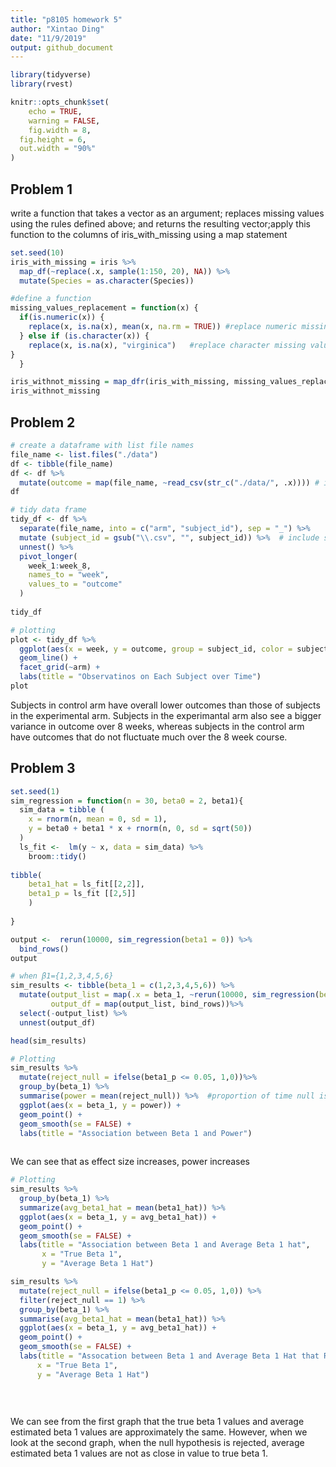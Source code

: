 ```yaml
---
title: "p8105 homework 5"
author: "Xintao Ding"
date: "11/9/2019"
output: github_document
---
```



```r
library(tidyverse)
library(rvest)

knitr::opts_chunk$set(
	echo = TRUE,
	warning = FALSE,
	fig.width = 8, 
  fig.height = 6,
  out.width = "90%"
)

```


## Problem 1 
write a function that takes a vector as an argument; replaces missing values using the rules defined above; and returns the resulting vector;apply this function to the columns of iris_with_missing using a map statement
```r
set.seed(10)
iris_with_missing = iris %>% 
  map_df(~replace(.x, sample(1:150, 20), NA)) %>%
  mutate(Species = as.character(Species))

#define a function
missing_values_replacement = function(x) {
  if(is.numeric(x)) {
    replace(x, is.na(x), mean(x, na.rm = TRUE)) #replace numeric missing values with mean 
  } else if (is.character(x)) {
    replace(x, is.na(x), "virginica")   #replace character missing values with a certain word
}
  }

iris_withnot_missing = map_dfr(iris_with_missing, missing_values_replacement) # map the function to iris_with_missing
iris_withnot_missing
```

## Problem 2

```r
# create a dataframe with list file names
file_name <- list.files("./data") 
df <- tibble(file_name)
df <- df %>% 
  mutate(outcome = map(file_name, ~read_csv(str_c("./data/", .x)))) # iterate file names and save as a new variable
df

# tidy data frame
tidy_df <- df %>% 
  separate(file_name, into = c("arm", "subject_id"), sep = "_") %>% 
  mutate (subject_id = gsub("\\.csv", "", subject_id)) %>%  # include subject ID
  unnest() %>% 
  pivot_longer(
    week_1:week_8,
    names_to = "week",
    values_to = "outcome"
  )
  
tidy_df

# plotting
plot <- tidy_df %>% 
  ggplot(aes(x = week, y = outcome, group = subject_id, color = subject_id)) +
  geom_line() +
  facet_grid(~arm) +
  labs(title = "Observatinos on Each Subject over Time")
plot
```
Subjects in control arm have overall lower outcomes than those of subjects in the experimental arm. Subjects in the experimantal arm also see a bigger variance in outcome over 8 weeks, whereas subjects in the control arm have outcomes that do not fluctuate much over the 8 week course. 

## Problem 3
```r

set.seed(1)
sim_regression = function(n = 30, beta0 = 2, beta1){
  sim_data = tibble (
    x = rnorm(n, mean = 0, sd = 1),
    y = beta0 + beta1 * x + rnorm(n, 0, sd = sqrt(50))
  )
  ls_fit <-  lm(y ~ x, data = sim_data) %>% 
    broom::tidy() 
  
tibble(
    beta1_hat = ls_fit[[2,2]],
    beta1_p = ls_fit [[2,5]]
    )    
  
}

output <-  rerun(10000, sim_regression(beta1 = 0)) %>% 
  bind_rows()
output

# when β1={1,2,3,4,5,6}
sim_results <- tibble(beta_1 = c(1,2,3,4,5,6)) %>% 
  mutate(output_list = map(.x = beta_1, ~rerun(10000, sim_regression(beta1= .x))),
         output_df = map(output_list, bind_rows))%>%
  select(-output_list) %>% 
  unnest(output_df)

head(sim_results)

# Plotting
sim_results %>% 
  mutate(reject_null = ifelse(beta1_p <= 0.05, 1,0))%>% 
  group_by(beta_1) %>% 
  summarise(power = mean(reject_null)) %>%  #proportion of time null is rejected
  ggplot(aes(x = beta_1, y = power)) +
  geom_point() +
  geom_smooth(se = FALSE) +
  labs(title = "Association between Beta 1 and Power")
  
```

We can see that as effect size increases, power increases

```r
# Plotting
sim_results %>% 
  group_by(beta_1) %>% 
  summarize(avg_beta1_hat = mean(beta1_hat)) %>% 
  ggplot(aes(x = beta_1, y = avg_beta1_hat)) + 
  geom_point() +
  geom_smooth(se = FALSE) +
  labs(title = "Association between Beta 1 and Average Beta 1 hat", 
       x = "True Beta 1", 
       y = "Average Beta 1 Hat")

sim_results %>% 
  mutate(reject_null = ifelse(beta1_p <= 0.05, 1,0)) %>% 
  filter(reject_null == 1) %>% 
  group_by(beta_1) %>%
  summarise(avg_beta1_hat = mean(beta1_hat)) %>% 
  ggplot(aes(x = beta_1, y = avg_beta1_hat)) +
  geom_point() +
  geom_smooth(se = FALSE) + 
  labs(title = "Assocation between Beta 1 and Average Beta 1 Hat that Reject Null", 
      x = "True Beta 1", 
      y = "Average Beta 1 Hat")
  
  
  
```

We can see from the first graph that the true beta 1 values and average estimated beta 1 values are approximately the same. However, when we look at the second graph, when the null hypothesis is rejected, average estimated beta 1 values are not as close in value to true beta 1. 
